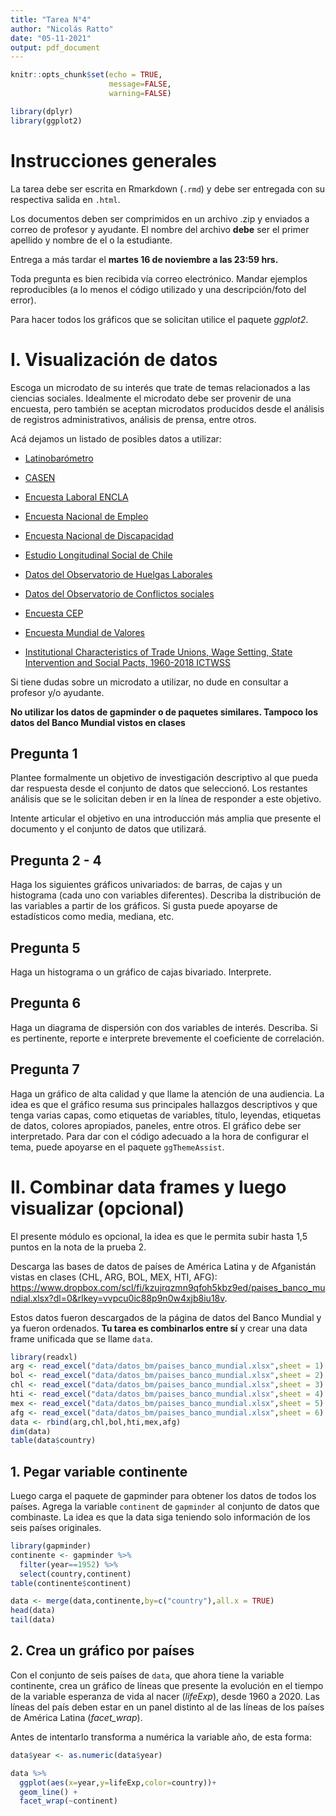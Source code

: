 ```yaml
---
title: "Tarea N°4"
author: "Nicolás Ratto"
date: "05-11-2021"
output: pdf_document
---
```


```r
knitr::opts_chunk$set(echo = TRUE,
                      message=FALSE, 
                      warning=FALSE)
```

```r
library(dplyr)
library(ggplot2)
```

# Instrucciones generales

La tarea debe ser escrita en Rmarkdown (`.rmd`) y debe ser entregada con su respectiva salida en `.html`.

Los documentos deben ser comprimidos en un archivo .zip y enviados a correo de profesor y ayudante. El nombre del archivo **debe** ser el primer apellido y nombre de el o la estudiante.

Entrega a más tardar el **martes 16 de noviembre a las 23:59 hrs.**

Toda pregunta es bien recibida vía correo electrónico. Mandar ejemplos reproducibles (a lo menos el código utilizado y una descripción/foto del error).

Para hacer todos los gráficos que se solicitan utilice el paquete *ggplot2*. 

# I. Visualización de datos

Escoga un microdato de su interés que trate de temas relacionados a las ciencias sociales. Idealmente el microdato debe ser provenir de una encuesta, pero también se aceptan microdatos producidos desde el análisis de registros administrativos, análisis de prensa, entre otros. 

Acá dejamos un listado de posibles datos a utilizar:

+ [Latinobarómetro](https://www.latinobarometro.org/latContents.jsp)

+ [CASEN](http://observatorio.ministeriodesarrollosocial.gob.cl/encuesta-casen-en-pandemia-2020)

+ [Encuesta Laboral ENCLA](https://www.ine.cl/estadisticas/sociales/mercado-laboral)

+ [Encuesta Nacional de Empleo](https://www.ine.cl/estadisticas/sociales/mercado-laboral)

+ [Encuesta Nacional de Discapacidad](https://www.senadis.gob.cl/pag/356/1625/base_de_datos)

+ [Estudio Longitudinal Social de Chile](https://dataverse.harvard.edu/dataverse/coes_data_repository)

+ [Datos del Observatorio de Huelgas Laborales](https://dataverse.harvard.edu/dataverse/coes_data_repository)

+ [Datos del Observatorio de Conflictos sociales](https://dataverse.harvard.edu/dataverse/coes_data_repository)

+ [Encuesta CEP](https://www.cepchile.cl/cep/encuestas-cep/1-base-de-datos-consolidada)

+ [Encuesta Mundial de Valores](https://www.worldvaluessurvey.org/wvs.jsp)

+ [Institutional Characteristics of Trade Unions, Wage Setting, State Intervention and Social Pacts, 1960-2018 ICTWSS](https://metodologia1uch.netlify.app/recursos/)

Si tiene dudas sobre un microdato a utilizar, no dude en consultar a profesor y/o ayudante. 

**No utilizar los datos de gapminder o de paquetes similares. Tampoco los datos del Banco Mundial vistos en clases**

## Pregunta 1

Plantee formalmente un objetivo de investigación descriptivo al que pueda dar respuesta desde el conjunto de datos que seleccionó. Los restantes análisis que se le solicitan deben ir en la línea de responder a este objetivo.  

Intente articular el objetivo en una introducción más amplia que presente el documento y el conjunto de datos que utilizará. 

## Pregunta 2 - 4

Haga los siguientes gráficos univariados: de barras, de cajas y un histograma (cada uno con variables diferentes). Describa la distribución de las variables a partir de los gráficos. Si gusta puede apoyarse de estadísticos como media, mediana, etc. 

## Pregunta 5

Haga un histograma o un gráfico de cajas bivariado. Interprete. 

## Pregunta 6

Haga un diagrama de dispersión con dos variables de interés. Describa. Si es pertinente, reporte e interprete brevemente el coeficiente de correlación. 

## Pregunta 7

Haga un gráfico de alta calidad y que llame la atención de una audiencia. La idea es que el gráfico resuma sus principales hallazgos descriptivos y que tenga varias capas, como etiquetas de variables, título, leyendas, etiquetas de datos, colores apropiados, paneles, entre otros. El gráfico debe ser interpretado. Para dar con el código adecuado a la hora de configurar el tema, puede apoyarse en el paquete `ggThemeAssist`.

\newpage

# II. Combinar data frames y luego visualizar (opcional)

El presente módulo es opcional, la idea es que le permita subir hasta 1,5 puntos en la nota de la prueba 2. 

Descarga las bases de datos de países de América Latina y de Afganistán vistas en clases (CHL, ARG, BOL, MEX, HTI, AFG): <https://www.dropbox.com/scl/fi/kzujrqzmn9qfoh5kbz9ed/paises_banco_mundial.xlsx?dl=0&rlkey=vvpcu0ic88p9n0w4xjb8iu18v>.

Estos datos fueron descargados de la página de datos del Banco Mundial y ya fueron ordenados. **Tu tarea es combinarlos entre sí** y crear una data frame unificada que se llame `data`. 

```r
library(readxl)
arg <- read_excel("data/datos_bm/paises_banco_mundial.xlsx",sheet = 1)
bol <- read_excel("data/datos_bm/paises_banco_mundial.xlsx",sheet = 2)
chl <- read_excel("data/datos_bm/paises_banco_mundial.xlsx",sheet = 3)
hti <- read_excel("data/datos_bm/paises_banco_mundial.xlsx",sheet = 4)
mex <- read_excel("data/datos_bm/paises_banco_mundial.xlsx",sheet = 5)
afg <- read_excel("data/datos_bm/paises_banco_mundial.xlsx",sheet = 6)
data <- rbind(arg,chl,bol,hti,mex,afg)
dim(data)
table(data$country)
```

## 1. Pegar variable continente

Luego carga el paquete de gapminder para obtener los datos de todos los países. Agrega la variable `continent` de `gapminder` al conjunto de datos que combinaste. La idea es que la data siga teniendo solo información de los seis países originales. 

```r
library(gapminder)
continente <- gapminder %>% 
  filter(year==1952) %>% 
  select(country,continent)
table(continente$continent)

data <- merge(data,continente,by=c("country"),all.x = TRUE)
head(data)
tail(data)
```


## 2. Crea un gráfico por países
  
Con el conjunto de seis países de `data`, que ahora tiene la variable continente, crea un gráfico de líneas que presente la evolución en el tiempo de la variable esperanza de vida al nacer (*lifeExp*), desde 1960 a 2020. Las líneas del país deben estar en un panel distinto al de las líneas de los países de América Latina (*facet_wrap*).

Antes de intentarlo transforma a numérica la variable año, de esta forma:

```r
data$year <- as.numeric(data$year)
```


```r
data %>% 
  ggplot(aes(x=year,y=lifeExp,color=country))+
  geom_line() +
  facet_wrap(~continent)
  
```

